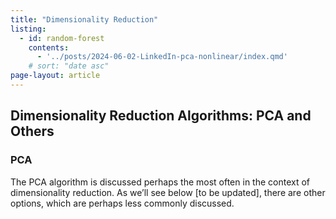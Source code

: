 ```yaml
---
title: "Dimensionality Reduction"
listing:
  - id: random-forest
    contents:
      - '../posts/2024-06-02-LinkedIn-pca-nonlinear/index.qmd'
    # sort: "date asc"
page-layout: article
---
```


## Dimensionality Reduction Algorithms: PCA and Others

### PCA

The PCA algorithm is discussed perhaps the most often in the context of
dimensionality reduction. As we'll see below [to be updated], there are other
options, which are perhaps less commonly discussed.
<br>
<br>

:::{#random-forest}
:::
